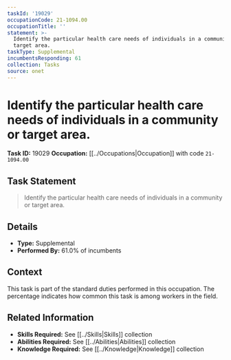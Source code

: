 ```yaml
---
taskId: '19029'
occupationCode: 21-1094.00
occupationTitle: ''
statement: >-
  Identify the particular health care needs of individuals in a community or
  target area.
taskType: Supplemental
incumbentsResponding: 61
collection: Tasks
source: onet
---
```

# Identify the particular health care needs of individuals in a community or target area.

**Task ID:** 19029
**Occupation:** [[../Occupations|Occupation]] with code `21-1094.00`

## Task Statement

> Identify the particular health care needs of individuals in a community or target area.

## Details

- **Type:** Supplemental
- **Performed By:** 61.0% of incumbents

## Context

This task is part of the standard duties performed in this occupation. The percentage indicates how common this task is among workers in the field.

## Related Information

- **Skills Required:** See [[../Skills|Skills]] collection
- **Abilities Required:** See [[../Abilities|Abilities]] collection
- **Knowledge Required:** See [[../Knowledge|Knowledge]] collection
